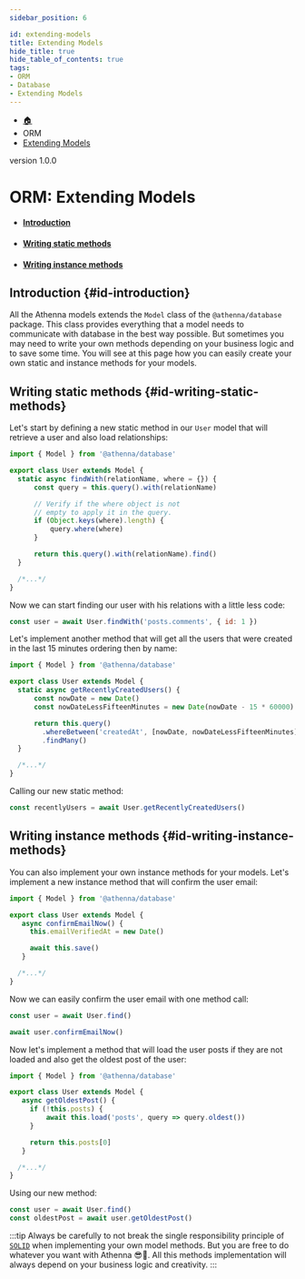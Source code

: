 ```yaml
---
sidebar_position: 6

id: extending-models
title: Extending Models
hide_title: true
hide_table_of_contents: true
tags:
- ORM
- Database
- Extending Models
---
```


<nav aria-label="breadcrumbs">
    <ul class="breadcrumbs">
        <li class="breadcrumbs__item">
            <a class="breadcrumbs__link" href="/">🏠</a>
        </li>
        <li class="breadcrumbs__item">
            <a class="breadcrumbs__link">ORM</a>
        </li>
        <li class="breadcrumbs__item">
            <a class="breadcrumbs__link" href="/docs/orm/extending-models">Extending Models</a>
        </li>
    </ul>
</nav>

<span class="badge badge--secondary margin-top-bot">version 1.0.0</span>

# ORM: Extending Models

- #### [Introduction](#id-introduction)
- #### [Writing static methods](#id-writing-static-methods)
- #### [Writing instance methods](#id-writing-instance-methods)

## Introduction {#id-introduction}

All the Athenna models extends the `Model` class of the `@athenna/database` package. This class provides everything that a model needs to communicate with database in the best
way possible. But sometimes you may need to write your own methods depending on your business logic and to save some time. You will see at this page how you can easily
create your own static and instance methods for your models.

## Writing static methods {#id-writing-static-methods}

Let's start by defining a new static method in our `User` model that will retrieve a user and also load relationships:

```javascript
import { Model } from '@athenna/database'

export class User extends Model {
  static async findWith(relationName, where = {}) {
      const query = this.query().with(relationName)

      // Verify if the where object is not
      // empty to apply it in the query.
      if (Object.keys(where).length) {
          query.where(where)
      }

      return this.query().with(relationName).find()
  }

  /*...*/
}
```

Now we can start finding our user with his relations with a little less code:

```javascript
const user = await User.findWith('posts.comments', { id: 1 })
```

Let's implement another method that will get all the users that were created in the last 15 minutes ordering then by name:

```javascript
import { Model } from '@athenna/database'

export class User extends Model {
  static async getRecentlyCreatedUsers() {
      const nowDate = new Date()
      const nowDateLessFifteenMinutes = new Date(nowDate - 15 * 60000)

      return this.query()
        .whereBetween('createdAt', [nowDate, nowDateLessFifteenMinutes])
        .findMany()
  }

  /*...*/
}
```

Calling our new static method:

```javascript
const recentlyUsers = await User.getRecentlyCreatedUsers()
```

## Writing instance methods {#id-writing-instance-methods}

You can also implement your own instance methods for your models. Let's implement a new instance method that will confirm the user email:

```javascript
import { Model } from '@athenna/database'

export class User extends Model {
   async confirmEmailNow() {
     this.emailVerifiedAt = new Date()

     await this.save()
   }

  /*...*/
}
```

Now we can easily confirm the user email with one method call:

```javascript
const user = await User.find()

await user.confirmEmailNow()
```

Now let's implement a method that will load the user posts if they are not loaded and also get the oldest post of the user:

```javascript
import { Model } from '@athenna/database'

export class User extends Model {
   async getOldestPost() {
     if (!this.posts) {
         await this.load('posts', query => query.oldest())
     }

     return this.posts[0]
   }

  /*...*/
}
```

Using our new method:

```javascript
const user = await User.find()
const oldestPost = await user.getOldestPost()
```

:::tip
Always be carefully to not break the single responsibility principle of [`SOLID`](https://medium.com/backticks-tildes/the-s-o-l-i-d-principles-in-pictures-b34ce2f1e898) when
implementing your own model methods. But you are free to do whatever you want with Athenna 😎🤙. All this methods implementation will always depend on your business logic and
creativity.
:::
